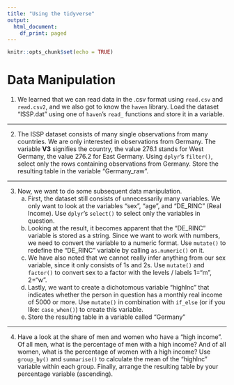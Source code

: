 ```yaml
---
title: "Using the tidyverse"
output:
  html_document:
    df_print: paged
---
```


```r
knitr::opts_chunk$set(echo = TRUE)
```

# Data Manipulation


1. We learned that we can read data in the .csv format using `read.csv` and `read.csv2`, and we also got to know the `haven` library. Load the dataset "ISSP.dat" using one of `haven`'s `read_` functions and store it in a variable.

***

2. The ISSP dataset consists of many single observations from many countries. We are only interested in observations from Germany. The variable **V3** signifies the country, the value 276.1 stands for West Germany, the value 276.2 for East Germany. Using `dplyr`'s `filter()`, select only the rows containing observations from Germany. Store the resulting table in the variable "Germany_raw".

***

3. Now, we want to do some subsequent data manipulation.
    a. First, the dataset still consists of unnecessarily many variables. We only want to look at the variables "sex", "age", and "DE_RINC" (Real Income). Use `dplyr`'s `select()` to select only the variables in question.
    b. Looking at the result, it becomes apparent that the "DE_RINC" variable is stored as a string. Since we want to work with numbers, we need to convert the variable to a numeric format. Use `mutate()` to redefine the "DE_RINC" variable by calling `as.numeric()` on it.
    c. We have also noted that we cannot really infer anything from our sex variable, since it only consists of 1s and 2s. Use `mutate()` and `factor()` to convert sex to a factor with the levels / labels 1="m", 2="w".
    d. Lastly, we want to create a dichotomous variable "highInc" that indicates whether the person in question has a monthly real income of 5000 or more. Use `mutate()` in combination with `if_else` (or if you like: `case_when()`) to create this variable.
    e. Store the resulting table in a variable called "Germany"
  
***

4. Have a look at the share of men and women who have a "high income". Of all men, what is the percentage of men with a high income? And of all women, what is the percentage of women with a high income? Use `group_by()` and `summarise()` to calculate the mean of the "highInc" variable within each group. Finally, arrange the resulting table by your percentage variable (ascending). 
